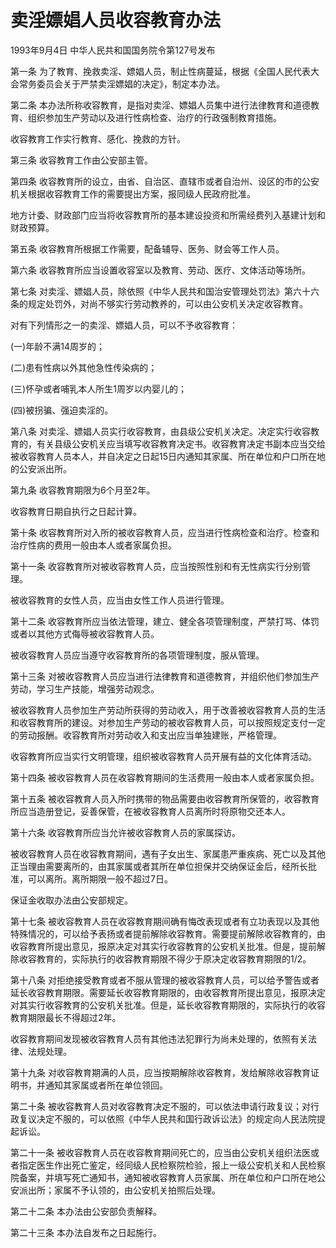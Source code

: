 # 卖淫嫖娼人员收容教育办法

1993年9月4日 中华人民共和国国务院令第127号发布　

  

第一条 为了教育、挽救卖淫、嫖娼人员，制止性病蔓延，根据《全国人民代表大会常务委员会关于严禁卖淫嫖娼的决定》，制定本办法。

第二条 本办法所称收容教育，是指对卖淫、嫖娼人员集中进行法律教育和道德教育、组织参加生产劳动以及进行性病检查、治疗的行政强制教育措施。

收容教育工作实行教育、感化、挽救的方针。

第三条 收容教育工作由公安部主管。

第四条 收容教育所的设立，由省、自治区、直辖市或者自治州、设区的市的公安机关根据收容教育工作的需要提出方案，报同级人民政府批准。

地方计委、财政部门应当将收容教育所的基本建设投资和所需经费列入基建计划和财政预算。

第五条 收容教育所根据工作需要，配备辅导、医务、财会等工作人员。

第六条 收容教育所应当设置收容室以及教育、劳动、医疗、文体活动等场所。

第七条 对卖淫、嫖娼人员，除依照《中华人民共和国治安管理处罚法》第六十六条的规定处罚外，对尚不够实行劳动教养的，可以由公安机关决定收容教育。

对有下列情形之一的卖淫、嫖娼人员，可以不予收容教育：

(一)年龄不满14周岁的；

(二)患有性病以外其他急性传染病的；

(三)怀孕或者哺乳本人所生1周岁以内婴儿的；

(四)被拐骗、强迫卖淫的。

第八条 对卖淫、嫖娼人员实行收容教育，由县级公安机关决定。决定实行收容教育的，有关县级公安机关应当填写收容教育决定书。收容教育决定书副本应当交给被收容教育人员本人，并自决定之日起15日内通知其家属、所在单位和户口所在地的公安派出所。

第九条 收容教育期限为6个月至2年。

收容教育日期自执行之日起计算。

第十条 收容教育所对入所的被收容教育人员，应当进行性病检查和治疗。检查和治疗性病的费用一般由本人或者家属负担。

第十一条 收容教育所对被收容教育人员，应当按照性别和有无性病实行分别管理。

被收容教育的女性人员，应当由女性工作人员进行管理。

第十二条 收容教育所应当依法管理，建立、健全各项管理制度，严禁打骂、体罚或者以其他方式侮辱被收容教育人员。

被收容教育人员应当遵守收容教育所的各项管理制度，服从管理。

第十三条 对被收容教育人员应当进行法律教育和道德教育，并组织他们参加生产劳动，学习生产技能，增强劳动观念。

被收容教育人员参加生产劳动所获得的劳动收入，用于改善被收容教育人员的生活和收容教育所的建设。对参加生产劳动的被收容教育人员，可以按照规定支付一定的劳动报酬。收容教育所对劳动收入和支出应当单独建账，严格管理。

收容教育所应当实行文明管理，组织被收容教育人员开展有益的文化体育活动。

第十四条 被收容教育人员在收容教育期间的生活费用一般由本人或者家属负担。

第十五条 被收容教育人员入所时携带的物品需要由收容教育所保管的，收容教育所应当造册登记，妥善保管，在被收容教育人员离所时将原物交还本人。

第十六条 收容教育所应当允许被收容教育人员的家属探访。

被收容教育人员在收容教育期间，遇有子女出生、家属患严重疾病、死亡以及其他正当理由需要离所的，由其家属或者其所在单位担保并交纳保证金后，经所长批准，可以离所。离所期限一般不超过7日。

保证金收取办法由公安部规定。

第十七条 被收容教育人员在收容教育期间确有悔改表现或者有立功表现以及其他特殊情况的，可以给予表扬或者提前解除收容教育。需要提前解除收容教育的，由收容教育所提出意见，报原决定对其实行收容教育的公安机关批准。但是，提前解除收容教育的，实际执行的收容教育期限不得少于原决定收容教育期限的1/2。

第十八条 对拒绝接受教育或者不服从管理的被收容教育人员，可以给予警告或者延长收容教育期限。需要延长收容教育期限的，由收容教育所提出意见，报原决定对其实行收容教育的公安机关批准。但是，延长收容教育期限的，实际执行的收容教育期限最长不得超过2年。

收容教育期间发现被收容教育人员有其他违法犯罪行为尚未处理的，依照有关法律、法规处理。

第十九条 对收容教育期满的人员，应当按期解除收容教育，发给解除收容教育证明书，并通知其家属或者所在单位领回。

第二十条 被收容教育人员对收容教育决定不服的，可以依法申请行政复议；对行政复议决定不服的，可以依照《中华人民共和国行政诉讼法》的规定向人民法院提起诉讼。

第二十一条 被收容教育人员在收容教育期间死亡的，应当由公安机关组织法医或者指定医生作出死亡鉴定，经同级人民检察院检验，报上一级公安机关和人民检察院备案，并填写死亡通知书，通知被收容教育人员家属、所在单位和户口所在地公安派出所；家属不予认领的，由公安机关拍照后处理。

第二十二条 本办法由公安部负责解释。

第二十三条 本办法自发布之日起施行。